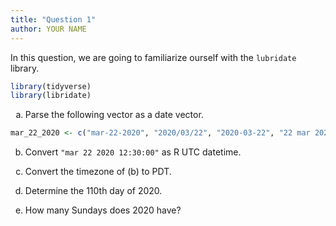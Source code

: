 ```yaml
---
title: "Question 1"
author: YOUR NAME
---
```


In this question, we are going to familiarize ourself with the `lubridate` library.


```r
library(tidyverse)
library(libridate)
```


(a) Parse the following vector as a date vector.

```r
mar_22_2020 <- c("mar-22-2020", "2020/03/22", "2020-03-22", "22 mar 2020")
```

(b) Convert `"mar 22 2020 12:30:00"` as R UTC datetime.


(c) Convert the timezone of (b) to PDT.


(d) Determine the 110th day of 2020.


(e) How many Sundays does 2020 have?

